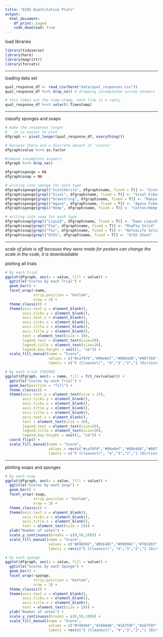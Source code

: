 ```yaml
---
title: "ECOS Quantitative Plots"
output:
  html_document:
    df_print: paged
    code_download: true
---
```


load libraries 
```r
library(tidyverse)
library(here)
library(magrittr)
library(forcats)
```

---

loading data set
```r
qual_response_df <- read_csv(here("data/qual_responses.csv"))
qual_response_df %<>% drop_na() # dropping incompleted survey answers

# this takes out the time-stamp, each line is a reply
qual_response_df %<>% select(-Timestamp)
```

---

classify sponges and soaps
```r
# make the responses longer
#   it is easier to plot
dfgraph <- pivot_longer(qual_response_df, everything())

# because there are a discrete amount of 'scores'
dfgraph$value %<>% as.factor

#remove incomplete answers
dfgraph %<>% drop_na()

dfgraph$sponge = NA
dfgraph$soap = NA

# writing into sponge for each type
dfgraph$sponge[grepl("Scotchbrite", dfgraph$name, fixed = T)] <- "Scotchbrite \nGeneric Sponge"
dfgraph$sponge[grepl("Sisal", dfgraph$name, fixed = T)] <- "Sisal Fiber Bag"
dfgraph$sponge[grepl("Drawstring", dfgraph$name, fixed = T)] <- "Ramie Bag with \nCotton Drawstring"
dfgraph$sponge[grepl("Agave", dfgraph$name, fixed = T)] <- "Agave Fiber Bag"
dfgraph$sponge[grepl("Hemp", dfgraph$name, fixed = T)] <- "Cotton/Hemp \nBlend Bag"

# writing into soap for each type
dfgraph$soap[grepl("Liquid", dfgraph$name, fixed = T)] <- "Dawn Liquid"
dfgraph$soap[grepl("Piw", dfgraph$name, fixed = T)] <- "MiwPiw Solid"
dfgraph$soap[grepl("Tox", dfgraph$name, fixed = T)] <- "NoToxLife Solid"
dfgraph$soap[grepl("ECOS", dfgraph$name, fixed = T)] <- "ECOS Sheet"
```

---

*scale of plots is off because they were made for posters*
*can change the scale in the code, it is downloadable*

plotting all trials
```r
# by each trial
ggplot(dfgraph, aes(x = value, fill = value)) + 
  ggtitle("Scores by each Trial") +
  geom_bar() + 
  facet_wrap(~name, 
             strip.position = "bottom",
             nrow = 3) +
  theme_classic() +
  theme(axis.text.y = element_blank(),
        axis.ticks.y = element_blank(),
        axis.text.x = element_blank(),
        axis.ticks.x = element_blank(),
        axis.title.x = element_blank(),
        axis.title.y = element_blank(),
        text = element_text(size = 30),
        legend.text = element_text(size=20),
        legend.title = element_text(size=20),
        legend.key.height = unit(1, "cm")) +
  scale_fill_manual(name = "Score",
                    values = c("#caf0f8","#90e0ef","#00b4d8","#0077b6","#03045e"),
                    labels = c("5 (Cleanest)", "4","3","2","1 (Dirtiest)")) # blue pallette

# by each trial STACKED
ggplot(dfgraph, aes(x = name, fill = fct_rev(value))) + 
  ggtitle("Scores by each Trial") +
  geom_bar(position = "fill") + 
  theme_classic() +
  theme(axis.text.y = element_text(size = 15),
        axis.ticks.y = element_blank(),
        axis.ticks.x = element_blank(),
        axis.title.y = element_blank(),
        axis.title.x = element_blank(),
        axis.text.x = element_blank(),
        text = element_text(size = 30),
        legend.text = element_text(size=20),
        legend.title = element_text(size=20),
        legend.key.height = unit(1, "cm")) +
  coord_flip() + 
  scale_fill_manual(name = "Score",
                    values = rev(c("#caf0f8","#90e0ef","#00b4d8","#0077b6","#03045e")),
                    labels = c("5 (Cleanest)", "4","3","2","1 (Dirtiest)")) # blue pallette

```

---

plotting soaps and sponges
```r
# by each soap
ggplot(dfgraph, aes(x = value, fill = value)) + 
  ggtitle("Scores by each Soap") +
  geom_bar() + 
  facet_wrap(~soap, 
             strip.position = "bottom",
             nrow = 3) +
  theme_classic() +
  theme(axis.text.x = element_blank(),
        axis.ticks.x = element_blank(),
        axis.title.x = element_blank(),
        text = element_text(size = 20)) +
  ylab("Number of votes") +
  scale_y_continuous(breaks = c(0,50,100)) +
  scale_fill_manual(name = "Score",
                    values = c("#D9ED92","#B5E48C","#99D98C","#76C893","#52B69A"),
                    labels = rev(c("5 (Cleanest)", "4","3","2","1 (Dirtiest)"))) # green

# by each sponge
ggplot(dfgraph, aes(x = value, fill = value)) + 
  ggtitle("Scores by each Sponge") +
  geom_bar() + 
  facet_wrap(~sponge, 
             strip.position = "bottom",
             nrow = 3) +
  theme_classic() +
  theme(axis.text.x = element_blank(),
        axis.ticks.x = element_blank(),
        axis.title.x = element_blank(),
        text = element_text(size = 20)) +
  ylab("Number of votes") +
  scale_y_continuous(breaks = c(0,50,100)) +
  scale_fill_manual(name = "Score",
                    values = c("#34A0A4","#168AAD","#1A759F","#1A759F","#184E77"),
                    labels = rev(c("5 (Cleanest)", "4","3","2","1 (Dirtiest)"))) # dark blue
```
